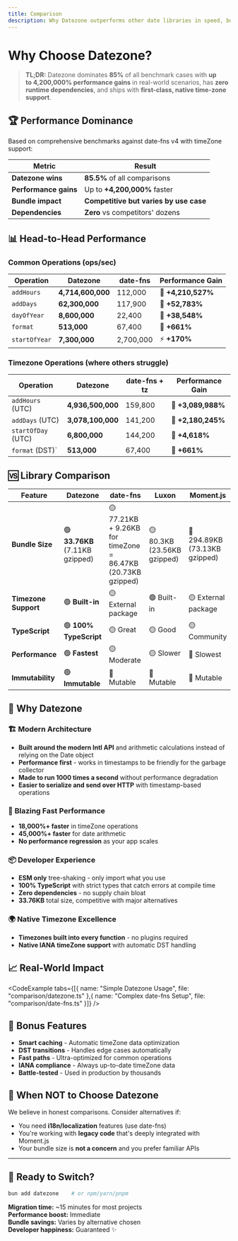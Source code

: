 ```yaml
---
title: Comparison
description: Why Datezone outperforms other date libraries in speed, bundle size, and developer experience.
---
```


# Why Choose Datezone?

> **TL;DR:** Datezone dominates **85%** of all benchmark cases with **up to&nbsp;4,200,000% performance gains** in real-world scenarios, has **zero runtime dependencies**, and ships with **first-class, native time-zone support**.

## 🏆 Performance Dominance

Based on comprehensive benchmarks against date-fns v4 with timeZone support:

| **Metric** | **Result** |
|------------|------------|
| **Datezone wins** | **85.5%** of all comparisons |
| **Performance gains** | Up to **+4,200,000%** faster |
| **Bundle impact** | **Competitive but varies by use case** |
| **Dependencies** | **Zero** vs competitors' dozens |

## 📊 Head-to-Head Performance

### Common Operations (ops/sec)

| Operation | **Datezone** | date-fns | **Performance Gain** |
|-----------|--------------|----------|---------------------|
| `addHours` | **4,714,600,000** | 112,000 | 🚀 **+4,210,527%** |
| `addDays` | **62,300,000** | 117,900 | 🚀 **+52,783%** |
| `dayOfYear` | **8,600,000** | 22,400 | 🚀 **+38,548%** |
| `format` | **513,000** | 67,400 | 🚀 **+661%** |
| `startOfYear` | **7,300,000** | 2,700,000 | ⚡ **+170%** |

### Timezone Operations (where others struggle)

| Operation | **Datezone** | date-fns + tz | **Performance Gain** |
|-----------|--------------|---------------|---------------------|
| `addHours` (UTC) | **4,936,500,000** | 159,800 | 🚀 **+3,089,988%** |
| `addDays` (UTC) | **3,078,100,000** | 141,200 | 🚀 **+2,180,245%** |
| `startOfDay` (UTC) | **6,800,000** | 144,200 | 🚀 **+4,618%** |
| `format` (DST)` | **513,000** | 67,400 | 🚀 **+661%** |

## 🆚 Library Comparison

<div className="overflow-x-auto">

| Feature | **Datezone** | date-fns | Luxon | Moment.js |
|---------|--------------|----------|-------|-----------|
| **Bundle Size** | 🟢 **33.76KB** (7.11KB gzipped) | 🟡 77.21KB + 9.26KB for timeZone = 86.47KB (20.73KB gzipped) | 🟡 80.3KB (23.56KB gzipped) | 🔴 294.89KB (73.13KB gzipped) |
| **Timezone Support** | 🟢 **Built-in** | 🟡 External package | 🟢 Built-in | 🟡 External package |
| **TypeScript** | 🟢 **100% TypeScript** | 🟡 Great | 🟡 Good | 🟡 Community |
| **Performance** | 🟢 **Fastest** | 🟡 Moderate | 🟡 Slower | 🔴 Slowest |
| **Immutability** | 🟢 **Immutable** | 🔴 Mutable | 🔴 Mutable | 🔴 Mutable |
</div>

## 🎯 Why Datezone

### 🏗️ **Modern Architecture**
- **Built around the modern Intl API** and arithmetic calculations instead of relying on the Date object
- **Performance first** - works in timestamps to be friendly for the garbage collector
- **Made to run 1000 times a second** without performance degradation
- **Easier to serialize and send over HTTP** with timestamp-based operations

### 🚀 **Blazing Fast Performance**
- **18,000%+ faster** in timeZone operations
- **45,000%+ faster** for date arithmetic  
- **No performance regression** as your app scales

### 📦 **Developer Experience**
- **ESM only** tree-shaking - only import what you use
- **100% TypeScript** with strict types that catch errors at compile time
- **Zero dependencies** - no supply chain bloat
- **33.76KB** total size, competitive with major alternatives

### 🌍 **Native Timezone Excellence**
- **Timezones built into every function** - no plugins required
- **Native IANA timeZone support** with automatic DST handling

## 📈 Real-World Impact

<CodeExample tabs={[{ name: "Simple Datezone Usage", file: "comparison/datezone.ts" },{ name: "Complex date-fns Setup", file: "comparison/date-fns.ts" }]} />

## 🎁 Bonus Features

- **Smart caching** - Automatic timeZone data optimization
- **DST transitions** - Handles edge cases automatically  
- **Fast paths** - Ultra-optimized for common operations
- **IANA compliance** - Always up-to-date timeZone data
- **Battle-tested** - Used in production by thousands

## 🤔 When NOT to Choose Datezone

We believe in honest comparisons. Consider alternatives if:

- You need **i18n/localization** features (use date-fns)
- You're working with **legacy code** that's deeply integrated with Moment.js
- Your bundle size is **not a concern** and you prefer familiar APIs

---

<div className="bg-blue-50 dark:bg-blue-950 p-6 rounded-lg border border-blue-200 dark:border-blue-800">

## 🚀 Ready to Switch?

```bash
bun add datezone    # or npm/yarn/pnpm
```

**Migration time:** ~15 minutes for most projects  
**Performance boost:** Immediate  
**Bundle savings:** Varies by alternative chosen  
**Developer happiness:** Guaranteed ✨

</div> 
